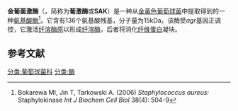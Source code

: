 {{NoteTA
|G1=LS
}}
{{Expand |time=2011-09-16T07:33:40+00:00 }}
{{Infobox nonhuman protein
|Symbol=Sak
|UniProt=P68802
|Organism=Staphylococcus aureus
}}
'''金葡菌激酶'''（{{lang-en|Staphylokinase}}，简称为'''葡激酶'''或'''SAK'''）是一种从[[金黃色葡萄球菌|金黃色葡萄球菌]]中提取得到的一种[[氨基酸|氨基酸]][[酶|酶]]<ref>Bokarewa MI, Jin T, Tarkowski A. (2006) ''Staphylococcus aureus:'' Staphylokinase ''Int J Biochem Cell Biol'' 38(4): 504-9</ref>。它含有136个氨基酸残基，分子量为15kDa。该酶受''agr''基因正调控，它激活[[纤溶酶原|纤溶酶原]]以形成[[纤溶酶|纤溶酶]]，后者将消化[[纤维蛋白|纤维蛋白]]凝块。

==参考文献==
{{reflist}}

{{蛋白酶}}

[[分类:葡萄球菌科|分类:葡萄球菌科]]
[[分类:酶|分类:酶]]
